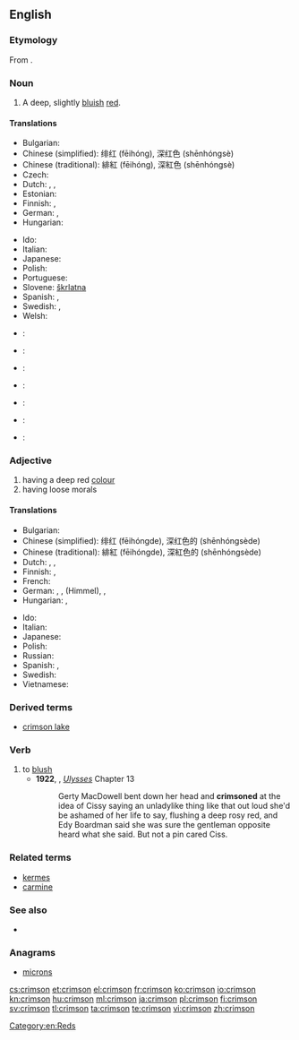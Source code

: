 {{wikipedia|dab=Crimson (disambiguation)|Crimson}}
==English==
{{rfc-auto}}

===Etymology===
From {{etyl|fa}} {{fa-Arab|[[قرمز]]}}.

===Noun===
{{wikipedia}}
{{en-noun}}

# A deep, slightly [[bluish]] [[red]].
#: {{color panel|DC143C}}

====Translations====
{{trans-top|deep, slightly bluish red}}
* Bulgarian: {{t-|bg|пурпур|m}}
* Chinese (simplified): 绯红 (fēihóng), 深红色 (shēnhóngsè)
* Chinese (traditional): 緋紅 (fēihóng), 深紅色 (shēnhóngsè)
* Czech: {{t+|cs|karmínový}}
* Dutch: {{t+|nl|karmijnrood|n}}, {{t-|nl|helrood|n}}, {{t-|nl|dieprood|n}}
* Estonian: {{t-|et|karmiinpunane}}
* Finnish: {{t-|fi|verenpunainen}}, {{t-|fi|karmiininpunainen}}
* German: {{t+|de|Purpur|n}}, {{t-|de|Purpurrot|n}}
* Hungarian: {{t+|hu|karmazsin}}
{{trans-mid}}
* Ido: {{t+|io|karmezino}}
* Italian: {{t+|it|cremisi}} {{inv}}
* Japanese: {{t-|ja|深紅色|tr=しんくしょく, shinkushoku}}
* Polish: {{t+|pl|karmazyn|m}}
* Portuguese: {{t-|pt|carmim}}
* Slovene: [[škrlatna]]
* Spanish: {{t+|es|carmín}}, {{t+|es|carmesí}}
* Swedish: {{t+|sv|karmosinröd}}, {{t-|sv|karmosin}}
* Welsh: {{t-|cy|rhudd}}
{{trans-bottom}}

{{checktrans-top}}
<!--Remove this section once all of the translations below have been moved into the tables above.-->
* {{ttbc|ca}}: {{t-|ca|carmesí}}
* {{ttbc|he}}: {{t+|he|ארגמן}}
* {{ttbc|ja}}: {{t-|ja|クリムゾン}}
* {{ttbc|ko}}: {{t-|ko|심홍색|sc=Hang}}
{{trans-mid}}
* {{ttbc|fa}}: {{t+|fa|زرشکی}}
* {{ttbc|pt}}: {{t-|pt|carmesim}}
* {{ttbc|sh}}: {{t-|sh|гримизна боја|sc=Cyrl}}
{{trans-bottom}}

===Adjective===
{{en-adj}}

# having a deep red [[color|colour]]
# having loose morals

====Translations====
{{trans-top|having a deep red colour}}
* Bulgarian: {{t+|bg|пурпурен}}
* Chinese (simplified): 绯红 (fēihóngde), 深红色的 (shēnhóngsède)
* Chinese (traditional): 緋紅 (fēihóngde), 深紅色的 (shēnhóngsède)
* Dutch: {{t+|nl|karmijnrood}}, {{t-|nl|helrood}}, {{t-|nl|dieprood}}
* Finnish: {{t-|fi|verenpunainen}}, {{t-|fi|karmiininpunainen}}
* French: {{t+|fr|cramoisi}}
* German: {{t+|de|purpurn}}, {{t-|de|purpurrot}}, {{t+|de|blutrot}} (Himmel), {{t+|de|dunkelrot}},  {{t-|de|karmesinrot}}
* Hungarian: {{t+|hu|karmazsin}}, {{t+|hu|karmazsinvörös}}
{{trans-mid}}
* Ido: {{t+|io|karmezina}}
* Italian: {{t+|it|cremisi}} {{inv}}
* Japanese: {{t-|ja|深紅色|tr=しんくしょくの, shinkushoku no}}
* Polish: {{t-|pl|karmazynowy|m}}
* Russian: {{t+|ru|пурпурный}}
* Spanish: {{t+|es|carmín}}, {{t+|es|carmesí}}
* Swedish: {{t+|sv|karmosinröd}}
* Vietnamese: {{t-|vi|đỏ thắm}}
{{trans-bottom}}

{{trans-top|having loose morals}}
{{trans-mid}}
{{trans-bottom}}

===Derived terms===
* [[crimson lake]]

===Verb===
{{en-verb}}

# to [[blush]]
#* '''1922''', {{w|James Joyce}}, ''[[w:Ulysses (novel)|Ulysses]]'' Chapter 13
#*: Gerty MacDowell bent down her head and '''crimsoned''' at the idea of Cissy saying an unladylike thing like that out loud she'd be ashamed of her life to say, flushing a deep rosy red, and Edy Boardman said she was sure the gentleman opposite heard what she said. But not a pin cared Ciss.

===Related terms===
* [[kermes]]
* [[carmine]]

===See also===
* {{list|en|reds}}

===Anagrams===
* [[microns#English|microns]]

[[Category:en:Reds]]

[[cs:crimson]]
[[et:crimson]]
[[el:crimson]]
[[fr:crimson]]
[[ko:crimson]]
[[io:crimson]]
[[kn:crimson]]
[[hu:crimson]]
[[ml:crimson]]
[[ja:crimson]]
[[pl:crimson]]
[[fi:crimson]]
[[sv:crimson]]
[[tl:crimson]]
[[ta:crimson]]
[[te:crimson]]
[[vi:crimson]]
[[zh:crimson]]